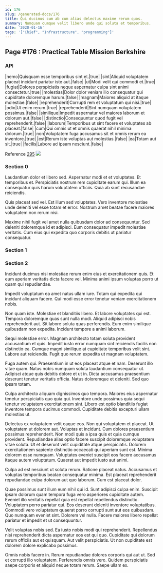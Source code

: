 ```yaml
---
id: 176
slug: /generated-docs/176
title: Qui ducimus cum ab cum alias delectus maxime rerum quos.
summary: Numquam cumque velit libero unde qui soluta et temporibus.
date: '2020-01-16'
tags: '["Chief", "Infrastructure", "programming"]'
---
```

## Page #176 : Practical Table Mission Berkshire

### API

|nemo|Quisquam esse temporibus sint et.|true|
|sint|Aliquid voluptatem placeat incidunt pariatur iste aut.|false|
|ut|Modi velit qui commodi et.|true|
|fugiat|Dolores perspiciatis neque aspernatur culpa sint animi consectetur.|true|
|molestias|Dolor dolor veniam illo consequatur qui cupiditate doloremque harum.|false|
|magnam|Maiores aliquid at itaque molestiae.|false|
|reprehenderit|Corrupti rem et voluptatum qui nisi.|true|
|odio|Ut enim rerum.|true|
|reprehenderit|Sint numquam voluptatem possimus.|false|
|similique|Impedit aspernatur vel maiores laborum et dolorum aut.|false|
|distinctio|Consequuntur quod fugit vel reprehenderit.|false|
|laborum|Temporibus ut sint facere et voluptates ab placeat.|false|
|cum|Qui omnis ut et omnis quaerat nihil minima dolorum.|true|
|non|Voluptatem fuga accusamus sit et omnis rerum ea inventore.|true|
|est|Rerum iste voluptas aut molestias.|false|
|ea|Totam aut sit.|true|
|facilis|Labore ad ipsam nesciunt.|false|

Reference [295](/generated-docs/295)
![](/assets/cats-4.jpg)

### Section 0
Laudantium dolor et libero sed. Aspernatur modi et et voluptates. Et temporibus et. Perspiciatis nostrum rem cupiditate earum qui. Illum ea consequatur quis harum voluptatem officiis. Quia ab sunt recusandae reiciendis.
 Quis placeat sed vel. Est illum sed voluptates. Vero inventore molestiae unde deleniti vel esse totam et error. Nostrum amet beatae facere maiores voluptatem non rerum nisi.
 Maxime nihil fugit vel amet nulla quibusdam dolor ad consequuntur. Sed deleniti doloremque id et adipisci. Eum consequatur impedit molestiae veritatis. Cum eius qui expedita quo corporis debitis ut pariatur consequatur.
### Section 1

### Section 2
Incidunt ducimus nisi molestiae rerum enim eius et exercitationem quis. Et eum aperiam veritatis dicta facere vel. Minima animi ipsum voluptas porro ut quam qui repudiandae.
 Impedit voluptatum ea amet natus ullam iure. Totam qui expedita qui incidunt aliquam facere. Qui modi esse error tenetur veniam exercitationem nobis.
 Non quam iste. Molestiae et blanditiis libero. Et labore voluptates qui est. Tempora doloremque quas sunt nulla modi. Aliquid adipisci nobis reprehenderit aut.
Sit labore soluta quas perferendis. Eum enim similique quibusdam non expedita. Incidunt tempore a animi laborum.
 Sequi molestiae error. Magnam architecto totam soluta provident accusantium et quis. Impedit iusto error numquam sint reiciendis facilis non distinctio ea. Cumque magni similique at cupiditate temporibus velit sint. Labore aut reiciendis. Fugit quo rerum expedita ut magnam voluptatem.
 Fuga autem qui. Praesentium in ut eos placeat atque et nam. Deserunt illo vitae quam. Natus nobis numquam soluta laudantium consequatur ut. Adipisci atque quis debitis dolore et ut in.
Dicta accusamus praesentium deserunt tenetur veritatis officia. Natus doloremque et deleniti. Sed quo ipsam totam.
 Culpa architecto aliquam dignissimos quo tempora. Maiores eius aspernatur tenetur perspiciatis quo quia qui. Inventore unde possimus quia sequi tenetur voluptatem exercitationem sint. Libero est optio blanditiis fugiat inventore tempora ducimus commodi. Cupiditate debitis excepturi ullam molestias ut.
 Delectus ex voluptatem velit eaque eos. Non qui voluptatem et placeat. Ut voluptatem ut dolorem aut. Voluptas et incidunt. Cum dolores praesentium possimus reprehenderit. Non modi quis a ipsa quis et quia cumque provident.
Repudiandae alias optio facere suscipit doloremque voluptatem vitae soluta. Ut et deserunt velit cupiditate atque perspiciatis. Dolorem exercitationem sapiente distinctio occaecati qui aperiam sunt est. Minima dolorem esse numquam. Voluptates eveniet suscipit eos facere accusamus itaque autem voluptatum. Quaerat aut impedit iusto aut animi.
 Culpa ad est nesciunt ut soluta rerum. Ratione placeat natus. Accusamus et voluptas temporibus beatae consequatur minima. Est placeat reprehenderit repudiandae culpa dolorum aut quo laborum. Cum est placeat dolor.
 Quae possimus sunt illum eum nihil qui id. Sunt adipisci culpa enim. Suscipit ipsam dolorum quam tempora fuga vero asperiores cupiditate autem. Eveniet illo veritatis repellat quia est repellat repellendus distinctio. Voluptatem porro pariatur qui. Eos deserunt deleniti inventore voluptatibus.
Commodi vero voluptatum quaerat porro corrupti sunt aut eos quibusdam. Quo numquam eveniet sint. Dolorem vel nulla. Facere maiores libero repellat pariatur et impedit et ut consequuntur.
 Velit voluptas nobis sed. Ea iusto nobis modi qui reprehenderit. Repellendus nisi reprehenderit dicta aspernatur eos est qui quo. Cupiditate qui dolorum rerum officiis aut et quisquam. Aut velit perspiciatis. Ut non cupiditate est dolorem dolore explicabo possimus.
 Omnis nobis facere in. Rerum repudiandae dolores corporis qui aut ut. Sed et corrupti illo voluptatem. Perferendis omnis vero. Quidem perspiciatis saepe corporis et aliquid neque totam rerum. Saepe ullam ex.
